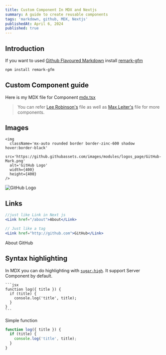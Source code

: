 ```yaml
---
title: Custom Component In MDX and Nextjs
summary: A guide to create reusable components
tags: 'markdown, github, MDX, Nextjs'
publishedAt: April 6, 2024
published: true
---
```


## Introduction

If you want to used [Github Flavoured Markdown](https://guides.github.com/features/mastering-markdown/) install [remark-gfm](https://github.com/remarkjs/remark-gfm)

```bash
npm install remark-gfm
```

## Custom Component guide

Here is my MDX file for Component [mdx.tsx](https://github.com/patelvivekdev/patelvivek.dev/blob/master/components/mdx.tsx)

> You can refer [Lee Robinson's](https://github.com/leerob/leerob.io/blob/main/app/components/mdx.tsx) file as well as [Max Leiter's](https://github.com/MaxLeiter/maxleiter.com/tree/master/app/mdx/components) file for more components.

## Images

```mdx
<img
  className='mx-auto rounded border border-zinc-600 shadow hover:border-black'
  src='https://github.githubassets.com/images/modules/logos_page/GitHub-Mark.png'
  alt='GitHub Logo'
  width={400}
  height={400}
/>
```

<img
  className='mx-auto rounded border border-zinc-600 shadow hover:border-black'
  src='https://github.githubassets.com/images/modules/logos_page/GitHub-Mark.png'
  alt='GitHub Logo'
  width={400}
  height={400}
/>

## Links

```jsx
//just like Link in Next js
<Link href="/about">About</Link>

// Just like a tag
<Link href="http://github.com">GitHub</Link>

```

<div className='flex my-5 justify-center gap-5 space-x-4 '>
  <Link href='/about'>About</Link>
  <Link href='http://github.com'>GitHub</Link>
</div>

## Syntax highlighting

In MDX you can do highlighting with [`sugar-high`](https://sugar-high.vercel.app/). It support Server Component by default.

````mdx
```jsx
function log({ title }) {
  if (title) {
    console.log('title', title);
  }
}
```
````

Simple function

```jsx
function log({ title }) {
  if (title) {
    console.log('title', title);
  }
}
```

